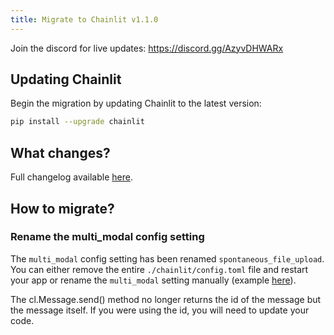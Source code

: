 ```yaml
---
title: Migrate to Chainlit v1.1.0
---
```


<Note>Join the discord for live updates: https://discord.gg/AzyvDHWARx</Note>

## Updating Chainlit

Begin the migration by updating Chainlit to the latest version:

```bash
pip install --upgrade chainlit
```

## What changes?

Full changelog available [here](https://github.com/Chainlit/chainlit/blob/main/CHANGELOG.md#110---2024-05-13).

## How to migrate?

### Rename the multi_modal config setting

The `multi_modal` config setting has been renamed `spontaneous_file_upload`. You can either remove the entire `./chainlit/config.toml` file and restart your app or rename the `multi_modal` setting manually (example [here](/backend/config/features#default-configuration)).

<Warning>
  The cl.Message.send() method no longer returns the id of the message but the
  message itself. If you were using the id, you will need to update your code.
</Warning>
